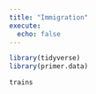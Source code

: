 ```yaml
---
title: "Immigration"
execute: 
  echo: false
---
```


```r
library(tidyverse)
library(primer.data)
```


```r
trains
```


